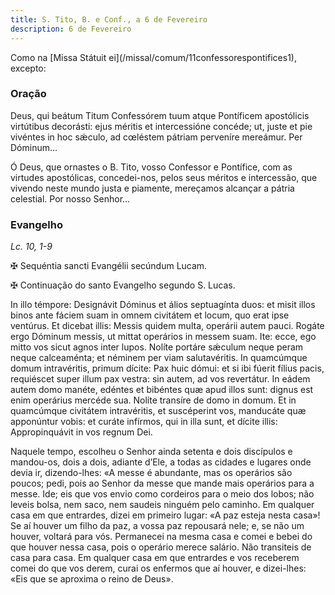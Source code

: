 ```yaml
---
title: S. Tito, B. e Conf., a 6 de Fevereiro
description: 6 de Fevereiro
---
```


<aside>
  Como na [Missa Státuit ei](/missal/comum/11confessorespontifices1), excepto:
</aside>

### Oração

<div class="side-by-side not-content">

Deus, qui beátum Titum Confessórem tuum atque Pontíficem apostólicis virtútibus decorásti: ejus méritis et intercessióne concéde; ut, juste et pie vivéntes in hoc sǽculo, ad cœléstem pátriam perveníre mereámur. Per Dóminum...

Ó Deus, que ornastes o B. Tito, vosso Confessor e Pontífice, com as virtudes apostólicas, concedei-nos, pelos seus méritos e intercessão, que vivendo neste mundo justa e piamente, mereçamos alcançar a pátria celestial. Por nosso Senhor...

</div>

### Evangelho

<em>Lc. 10, 1-9</em>

<div class="side-by-side not-content">

<span class="cross text-red-500">✠</span> Sequéntia sancti Evangélii secúndum Lucam.

<span class="cross text-red-500">✠</span> Continuação do santo Evangelho segundo S. Lucas.

In illo témpore: Designávit Dóminus et álios septuagínta duos: et misit illos binos ante fáciem suam in omnem civitátem et locum, quo erat ipse ventúrus. Et dicebat illis: Messis quidem multa, operárii autem pauci. Rogáte ergo Dóminum messis, ut mittat operários in messem suam. Ite: ecce, ego mitto vos sicut agnos inter lupos. Nolíte portáre sǽculum neque peram neque calceaménta; et néminem per viam salutavéritis. In quamcúmque domum intravéritis, primum dícite: Pax huic dómui: et si ibi fúerit fílius pacis, requiéscet super illum pax vestra: sin autem, ad vos revertátur. In eádem autem domo manéte, edéntes et bibéntes quæ apud illos sunt: dignus est enim operárius mercéde sua. Nolíte transíre de domo in domum. Et in quamcúmque civitátem intravéritis, et suscéperint vos, manducáte quæ apponúntur vobis: et curáte infírmos, qui in illa sunt, et dícite illis: Appropinquávit in vos regnum Dei.

Naquele tempo, escolheu o Senhor ainda setenta e dois discípulos e mandou-os, dois a dois, adiante d’Ele, a todas as cidades e lugares onde devia ir, dizendo-lhes: «A messe é abundante, mas os operários são poucos; pedi, pois ao Senhor da messe que mande mais operários para a messe. Ide; eis que vos envio como cordeiros para o meio dos lobos; não leveis bolsa, nem saco, nem saudeis ninguém pelo caminho. Em qualquer casa em que entrardes, dizei em primeiro lugar: «A paz esteja nesta casa»! Se aí houver um filho da paz, a vossa paz repousará nele; e, se não um houver, voltará para vós. Permanecei na mesma casa e comei e bebei do que houver nessa casa, pois o operário merece salário. Não transiteis de casa para casa. Em qualquer casa em que entrardes e vos receberem comei do que vos derem, curai os enfermos que aí houver, e dizei-lhes: «Eis que se aproxima o reino de Deus».

</div>
